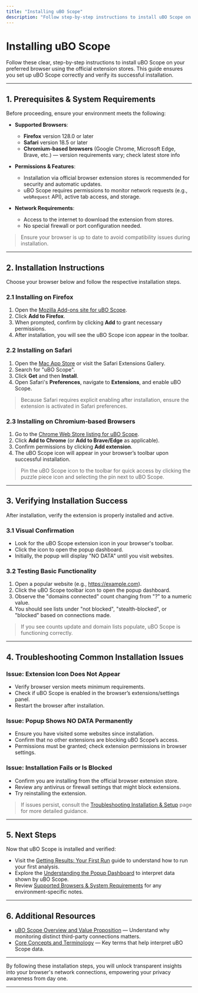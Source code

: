 ```yaml
---
title: "Installing uBO Scope"
description: "Follow step-by-step instructions to install uBO Scope on your preferred browser, using official extension stores, and verify successful installation."
---
```


# Installing uBO Scope

Follow these clear, step-by-step instructions to install uBO Scope on your preferred browser using the official extension stores. This guide ensures you set up uBO Scope correctly and verify its successful installation.

---

## 1. Prerequisites & System Requirements

Before proceeding, ensure your environment meets the following:

- **Supported Browsers**:
  - **Firefox** version 128.0 or later
  - **Safari** version 18.5 or later
  - **Chromium-based browsers** (Google Chrome, Microsoft Edge, Brave, etc.) — version requirements vary; check latest store info

- **Permissions & Features**:
  - Installation via official browser extension stores is recommended for security and automatic updates.
  - uBO Scope requires permissions to monitor network requests (e.g., `webRequest` API), active tab access, and storage.

- **Network Requirements**:
  - Access to the internet to download the extension from stores.
  - No special firewall or port configuration needed.

> <Check>Ensure your browser is up to date to avoid compatibility issues during installation.

---

## 2. Installation Instructions

Choose your browser below and follow the respective installation steps.

### 2.1 Installing on Firefox

1. Open the [Mozilla Add-ons site for uBO Scope](https://addons.mozilla.org/firefox/addon/ubo-scope/).
2. Click **Add to Firefox**.
3. When prompted, confirm by clicking **Add** to grant necessary permissions.
4. After installation, you will see the uBO Scope icon appear in the toolbar.

### 2.2 Installing on Safari

1. Open the [Mac App Store](https://apps.apple.com/app/ubo-scope/idxxxxxxxx) or visit the Safari Extensions Gallery.
2. Search for "uBO Scope".
3. Click **Get** and then **Install**.
4. Open Safari's **Preferences**, navigate to **Extensions**, and enable uBO Scope.

> <Note>Because Safari requires explicit enabling after installation, ensure the extension is activated in Safari preferences.

### 2.3 Installing on Chromium-based Browsers

1. Go to the [Chrome Web Store listing for uBO Scope](https://chrome.google.com/webstore/detail/ubo-scope/xxxxxxxx).
2. Click **Add to Chrome** (or **Add to Brave/Edge** as applicable).
3. Confirm permissions by clicking **Add extension**.
4. The uBO Scope icon will appear in your browser’s toolbar upon successful installation.

> <Tip>Pin the uBO Scope icon to the toolbar for quick access by clicking the puzzle piece icon and selecting the pin next to uBO Scope.

---

## 3. Verifying Installation Success

After installation, verify the extension is properly installed and active.

### 3.1 Visual Confirmation

- Look for the uBO Scope extension icon in your browser's toolbar.
- Click the icon to open the popup dashboard.
- Initially, the popup will display "NO DATA" until you visit websites.

### 3.2 Testing Basic Functionality

1. Open a popular website (e.g., https://example.com).
2. Click the uBO Scope toolbar icon to open the popup dashboard.
3. Observe the "domains connected" count changing from "?" to a numeric value.
4. You should see lists under "not blocked", "stealth-blocked", or "blocked" based on connections made.

> <Check>If you see counts update and domain lists populate, uBO Scope is functioning correctly.

---

## 4. Troubleshooting Common Installation Issues

### Issue: Extension Icon Does Not Appear
- Verify browser version meets minimum requirements.
- Check if uBO Scope is enabled in the browser’s extensions/settings panel.
- Restart the browser after installation.

### Issue: Popup Shows NO DATA Permanently
- Ensure you have visited some websites since installation.
- Confirm that no other extensions are blocking uBO Scope’s access.
- Permissions must be granted; check extension permissions in browser settings.

### Issue: Installation Fails or Is Blocked
- Confirm you are installing from the official browser extension store.
- Review any antivirus or firewall settings that might block extensions.
- Try reinstalling the extension.

> <Warning>If issues persist, consult the [Troubleshooting Installation & Setup](https://documentation-site/getting-started/first-use-and-validation/troubleshooting-installation) page for more detailed guidance.

---

## 5. Next Steps

Now that uBO Scope is installed and verified:

- Visit the [Getting Results: Your First Run](https://documentation-site/getting-started/first-use-and-validation/first-run-experience) guide to understand how to run your first analysis.
- Explore the [Understanding the Popup Dashboard](https://documentation-site/guides/getting-started/first-look-popup) to interpret data shown by uBO Scope.
- Review [Supported Browsers & System Requirements](https://documentation-site/getting-started/introduction-and-installation/system-requirements) for any environment-specific notes.

---

## 6. Additional Resources

- [uBO Scope Overview and Value Proposition](https://documentation-site/overview/introduction_value/value_proposition) — Understand why monitoring distinct third-party connections matters.
- [Core Concepts and Terminology](https://documentation-site/overview/architecture_features/core_concepts) — Key terms that help interpret uBO Scope data.

---

By following these installation steps, you will unlock transparent insights into your browser's network connections, empowering your privacy awareness from day one.

---
